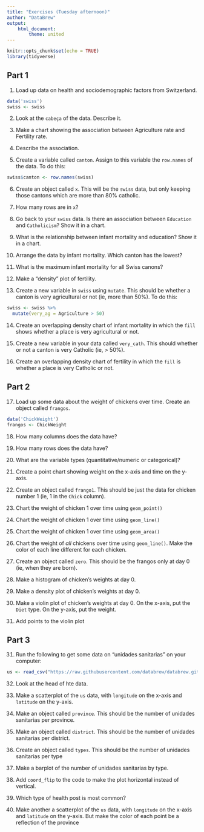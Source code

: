```yaml
---
title: "Exercises (Tuesday afternoon)"
author: "DataBrew"
output: 
    html_document:
        theme: united
---
```


```r
knitr::opts_chunk$set(echo = TRUE)
library(tidyverse)
```

## Part 1

1. Load up data on health and sociodemographic factors from Switzerland.

```r
data('swiss')
swiss <- swiss
```

2. Look at the `cabeça` of the data. Describe it.

3. Make a chart showing the association between Agriculture rate and Fertility rate.

4. Describe the association.

5. Create a variable called `canton`. Assign to this variable the `row.names` of the data. To do this:

```r
swiss$canton <- row.names(swiss)
```

6. Create an object called `x`. This will be the `swiss` data, but only keeping those cantons which are more than 80% catholic.

7. How many rows are in `x`?

8. Go back to your `swiss` data. Is there an association between `Education` and `Catholicism`? Show it in a chart.

9. What is the relationship between infant mortality and education? Show it in a chart.

10. Arrange the data by infant mortality. Which canton has the lowest?

11. What is the maximum infant mortality for all Swiss canons?

12. Make a "density" plot of fertility.

13. Create a new variable in `swiss` using `mutate`. This should be whether a canton is very agricultural or not (ie, more than 50%). To do this:

```r
swiss <- swiss %>%
  mutate(very_ag = Agriculture > 50)
```

14. Create an overlapping density chart of infant mortality in which the `fill` shows whether a place is very agricultural or not.

15. Create a new variable in your data called `very_cath`. This should whether or not a canton is very Catholic (ie, > 50%).

16. Create an overlapping density chart of fertility in which the `fill` is whether a place is very Catholic or not.

## Part 2

17. Load up some data about the weight of chickens over time. Create an object called `frangos`.

```r
data('ChickWeight')
frangos <- ChickWeight
```

18. How many columns does the data have?

19. How many rows does the data have?

20. What are the variable types (quantitative/numeric or categorical)?

21. Create a point chart showing weight on the x-axis and time on the y-axis.

22. Create an object called `frango1`. This should be just the data for chicken number 1 (ie, 1 in the `Chick` column).

23. Chart the weight of chicken 1 over time using `geom_point()`

23. Chart the weight of chicken 1 over time using `geom_line()`

24. Chart the weight of chicken 1 over time using `geom_area()`

25. Chart the weight of _all_ chickens over time using `geom_line()`. Make the color of each line different for each chicken.

26. Create an object called `zero`. This should be the frangos only at day 0 (ie, when they are born).

27. Make a histogram of chicken's weights at day 0.

28. Make a density plot of chicken's weights at day 0.

29. Make a violin plot of chicken's weights at day 0. On the x-axis, put the `Diet` type. On the y-axis, put the weight.

30. Add points to the violin plot

## Part 3

31. Run the following to get some data on "unidades sanitarias" on your computer:
```r
us <- read_csv("https://raw.githubusercontent.com/databrew/databrew.github.io/master/us.csv")
```

32. Look at the head of hte data.

33. Make a scatterplot of the `us` data, with `longitude` on the x-axis and `latitude` on the y-axis.

34. Make an object called `province`. This should be the number of unidades sanitarias per province.

35. Make an object called `district`. This should be the number of unidades sanitarias per district.

36. Create an object called `types`. This should be the number of unidades sanitarias per type

37. Make a barplot of the number of unidades sanitarias by type.

38. Add `coord_flip` to the code to make the plot horizontal instead of vertical.

39. Which type of health post is most common?
 
40. Make another a scatterplot of the `us` data, with `longitude` on the x-axis and `latitude` on the y-axis. But make the color of each point be a reflection of the province
